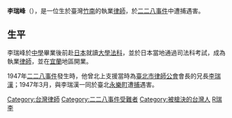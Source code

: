 '''李瑞峰'''（{{bd|1911年||1947年|3月|CatIdx=L李}}），是一位生於臺灣[[竹南鎮|竹南]]的執業[[律師|律師]]，於[[二二八事件|二二八事件]]中遭捕遇害。

== 生平 ==
李瑞峰於[[中学|中學]]畢業後前赴[[日本|日本]]就讀[[大學|大學]][[法学院|法科]]，並於日本當地通過司法科考試，成為執業[[律師|律師]]，並在[[宜蘭縣|宜蘭]]地區開業。

1947年[[二二八事件|二二八事件]]發生時，他曾北上支援當時為[[台北市律師公會|臺北市律師公會]]會長的兄長[[李瑞漢|李瑞漢]]；1947年3月，與李瑞漢一同於臺北[[永樂町|永樂町]]遭[[逮捕|捕]]遇害。

{{Law-bio-stub}}

{{DEFAULTSORT:L李}}
[[Category:台灣律師|Category:台灣律師]]
[[Category:二二八事件受難者|Category:二二八事件受難者]]
[[Category:被槍決的台灣人|Category:被槍決的台灣人]]
[[Category:李姓|R瑞]]
[[Category:竹南人|李]]